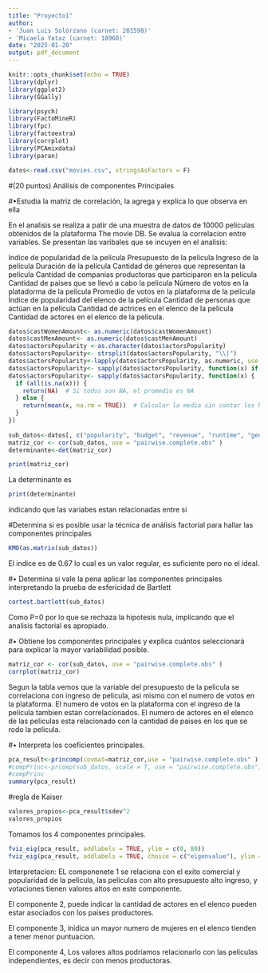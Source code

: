 ```yaml
---
title: "Proyecto1"
author:
- 'Juan Luis Solórzano (carnet: 201598)'
- 'Micaela Yataz (carnet: 18960)'
date: "2025-01-20"
output: pdf_document
---
```




```r
knitr::opts_chunk$set(echo = TRUE)
library(dplyr)
library(ggplot2)
library(GGally)

library(psych)
library(FactoMineR)
library(fpc)
library(factoextra)
library(corrplot)
library(PCAmixdata)
library(paran)
```


```r
datos<-read.csv("movies.csv", stringsAsFactors = F)

```



#(20 puntos) Análisis de componentes Principales

#•Estudia la matriz de correlación, la agrega y explica lo que observa en ella

En el analisis se realiza a patir de una muestra de datos de 10000 peliculas obtenidos de la plataforma The movie DB. Se evalua la correlacion entre variables. Se presentan las varibales que se incuyen en el analisis:

Indice de popularidad de la película
Presupuesto de la película
Ingreso de la película
Duración de la película
Cantidad de géneros que representan la película
Cantidad de companias productoras que participaron en la película
Cantidad de paises que se llevó a cabo la pelicula 
Número de votos en la platadorma de la película
Promedio de votos en la plataforma de la película
Índice de popularidad del elenco de la película
Cantidad de personas que actúan en la película
Cantidad de actrices en el elenco de la película
Cantidad de actores en el elenco de la película.

```r
datos$castWomenAmount<- as.numeric(datos$castWomenAmount)
datos$castMenAmount<- as.numeric(datos$castMenAmount)
datos$actorsPopularity <-as.character(datos$actorsPopularity)
datos$actorsPopularity<- strsplit(datos$actorsPopularity, "\\|")
datos$actorsPopularity<-lapply(datos$actorsPopularity, as.numeric, use = "pairwise.complete.obs")
datos$actorsPopularity<- sapply(datos$actorsPopularity, function(x) if (all(is.na(x))) NA else mean(x, na.rm = TRUE))
datos$actorsPopularity<- sapply(datos$actorsPopularity, function(x) { 
  if (all(is.na(x))) { 
    return(NA)  # Si todos son NA, el promedio es NA
  } else { 
    return(mean(x, na.rm = TRUE))  # Calcular la media sin contar los NA
  }
})
  
sub_datos<-datos[, c("popularity", "budget", "revenue", "runtime", "genresAmount", "productionCoAmount", "productionCountriesAmount", "voteCount", "voteAvg", "castWomenAmount", "castMenAmount" )]
matriz_cor <- cor(sub_datos, use = "pairwise.complete.obs" )
determinante<-det(matriz_cor)
```

```r
print(matriz_cor)

```
La determinante es 
```r
print(determinante)
```

indicando que las variabes estan relacionadas entre si 

#Determina si es posible usar la técnica de análisis factorial para hallar las componentes
principales

```r
KMO(as.matrix(sub_datos))
```
El indice es de 0.67 lo cual es un valor regular, es suficiente pero no el ideal.

#• Determina si vale la pena aplicar las componentes principales interpretando la prueba de
esfericidad de Bartlett

```r
cortest.bartlett(sub_datos)
```
Como P=0 por lo que se rechaza la hipotesis nula, implicando que el analisis factorial es apropiado.

#• Obtiene los componentes principales y explica cuántos seleccionará para explicar la mayor variabilidad posible.

```r
matriz_cor <- cor(sub_datos, use = "pairwise.complete.obs" )
corrplot(matriz_cor)
```
Segun la tabla vemos que la variable del presupuesto de la pelicula se correlaciona con ingreso de pelicula, asi mismo con el numero de votos en la plataforma.
El numero de votos en la plataforma con el ingreso de la pelicula tambien estan correlacionados.
El numero de actores en el elenco de las peliculas esta relacionado con la cantidad de paises en los que se rodo la pelicula.

#• Interpreta los coeficientes principales.


```r

pca_result<-princomp(covmat=matriz_cor,use = "pairwise.complete.obs" )
#compPrinc<-prcomp(sub_datos, scale = T, use = "pairwise.complete.obs")
#compPrinc
summary(pca_result)

```
#regla de Kaiser

```r
valores_propios<-pca_result$sdev^2
valores_propios
```
Tomamos los 4 componentes principales.

```r
fviz_eig(pca_result, addlabels = TRUE, ylim = c(0, 80))
fviz_eig(pca_result, addlabels = TRUE, choice = c("eigenvalue"), ylim = c(0, 3))

```

Interpretacion: 
EL componenete 1 se relaciona con el exito comercial y popularidad de la pelicula, las peliculas con alto presupuesto alto ingreso, y votaciones tienen valores altos en este componente.

El componente 2, puede indicar la cantidad de actores en el elenco pueden estar asociados con los paises productores.

El componente 3, inidica un mayor numero de mujeres en el elenco tienden a tener menor puntuacion.

El componente 4, Los valores altos podriamos relacionarlo con las peliculas independientes, es decir con menos productoras.





